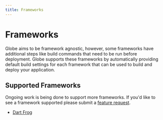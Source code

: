 ```yaml
---
title: Frameworks
---
```


# Frameworks

Globe aims to be framework agnostic, however, some frameworks have additional steps like build commands that need to be run before deployment. Globe supports these frameworks by automatically providing default build settings for each framework that can be used to build and deploy your application.

## Supported Frameworks

Ongoing work is being done to support more frameworks. If you'd like to see a framework supported please submit a [feature request](https://invertase.canny.io/globe).

- [Dart Frog](/frameworks/dart-frog)
